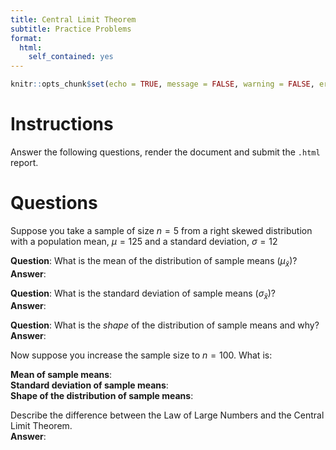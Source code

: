 ```yaml
---
title: Central Limit Theorem
subtitle: Practice Problems
format:
  html:
    self_contained: yes
---
```

```r
knitr::opts_chunk$set(echo = TRUE, message = FALSE, warning = FALSE, error = TRUE)
```


# Instructions

Answer the following questions, render the document and submit the `.html` report.

# Questions

Suppose you take a sample of size $n=5$ from a right skewed distribution with a population mean, $\mu=125$ and a standard deviation, $\sigma=12$

__Question__: What is the mean of the distribution of sample means ($\mu_{\bar{x}}$)?  
__Answer__:

__Question__: What is the standard deviation of sample means ($\sigma_{\bar{x}}$)?  
__Answer__:

__Question__:  What is the *shape* of the distribution of sample means and why?  
__Answer__:


Now suppose you increase the sample size to $n=100$.  What is:

__Mean of sample means__:  
__Standard deviation of sample means__:  
__Shape of the distribution of sample means__:  


Describe the difference between the Law of Large Numbers and the Central Limit Theorem.  
__Answer__:
